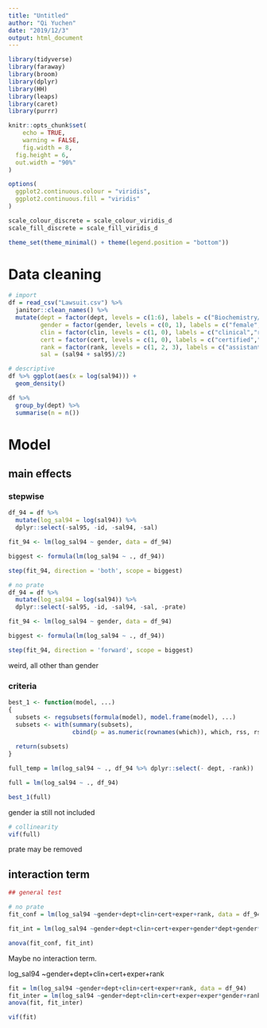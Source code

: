 ```yaml
---
title: "Untitled"
author: "Qi Yuchen"
date: "2019/12/3"
output: html_document
---
```


```r
library(tidyverse)
library(faraway)
library(broom)
library(dplyr)
library(HH)
library(leaps)
library(caret)
library(purrr)

knitr::opts_chunk$set(
	echo = TRUE,
	warning = FALSE,
	fig.width = 8, 
  fig.height = 6,
  out.width = "90%"
)

options(
  ggplot2.continuous.colour = "viridis",
  ggplot2.continuous.fill = "viridis"
)

scale_colour_discrete = scale_colour_viridis_d
scale_fill_discrete = scale_fill_viridis_d

theme_set(theme_minimal() + theme(legend.position = "bottom"))
```

# Data cleaning

```r
# import
df = read_csv("Lawsuit.csv") %>% 
  janitor::clean_names() %>% 
  mutate(dept = factor(dept, levels = c(1:6), labels = c("Biochemistry/Molecular Biology", "Physiology ", "Genetics", "Pediatrics", "Medicine", "Surgery")),
         gender = factor(gender, levels = c(0, 1), labels = c("female","male")),
         clin = factor(clin, levels = c(1, 0), labels = c("clinical","research")),
         cert = factor(cert, levels = c(1, 0), labels = c("certified","not_certified")),
         rank = factor(rank, levels = c(1, 2, 3), labels = c("assistant", "associate", "full")),
         sal = (sal94 + sal95)/2)

# descriptive
df %>% ggplot(aes(x = log(sal94))) +
  geom_density()

df %>% 
  group_by(dept) %>% 
  summarise(n = n())


```

# Model

## main effects

### stepwise

```r
df_94 = df %>%   
  mutate(log_sal94 = log(sal94)) %>% 
  dplyr::select(-sal95, -id, -sal94, -sal)

fit_94 <- lm(log_sal94 ~ gender, data = df_94)

biggest <- formula(lm(log_sal94 ~ ., df_94))

step(fit_94, direction = 'both', scope = biggest)

# no prate
df_94 = df %>%   
  mutate(log_sal94 = log(sal94)) %>% 
  dplyr::select(-sal95, -id, -sal94, -sal, -prate)

fit_94 <- lm(log_sal94 ~ gender, data = df_94)

biggest <- formula(lm(log_sal94 ~ ., df_94))

step(fit_94, direction = 'forward', scope = biggest)
```

weird, all other than gender

### criteria

```r
best_1 <- function(model, ...) 
{
  subsets <- regsubsets(formula(model), model.frame(model), ...)
  subsets <- with(summary(subsets),
                  cbind(p = as.numeric(rownames(which)), which, rss, rsq, adjr2, cp, bic))
  
  return(subsets)
}  

full_temp = lm(log_sal94 ~ ., df_94 %>% dplyr::select(- dept, -rank))

full = lm(log_sal94 ~ ., df_94)

best_1(full) 

```

gender ia still not included

```r
# collinearity
vif(full)
```

prate may be removed

## interaction term

```r
## general test

# no prate
fit_conf = lm(log_sal94 ~gender+dept+clin+cert+exper+rank, data = df_94)

fit_int = lm(log_sal94 ~gender+dept+clin+cert+exper+gender*dept+gender*clin+gender*cert+gender*exper+gender*rank, data = df_94)

anova(fit_conf, fit_int)

```

Maybe no interaction term.

log_sal94 ~gender+dept+clin+cert+exper+rank

```r

fit = lm(log_sal94 ~gender+dept+clin+cert+exper+rank, data = df_94)
fit_inter = lm(log_sal94 ~gender+dept+clin+cert+exper+exper*gender+rank, data = df_94)
anova(fit, fit_inter)

vif(fit)
```

